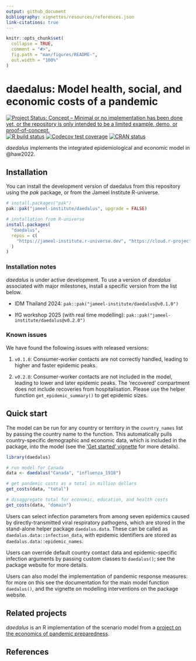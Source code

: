 ```yaml
---
output: github_document
bibliography: vignettes/resources/references.json
link-citations: true
---
```


<!-- README.md is generated from README.Rmd. Please edit that file -->

```r
knitr::opts_chunk$set(
  collapse = TRUE,
  comment = "#>",
  fig.path = "man/figures/README-",
  out.width = "100%"
)
```

# daedalus: Model health, social, and economic costs of a pandemic

<!-- badges: start -->
[![Project Status: Concept – Minimal or no implementation has been done yet, or the repository is only intended to be a limited example, demo, or proof-of-concept.](https://www.repostatus.org/badges/latest/concept.svg)](https://www.repostatus.org/#concept)
[![R build status](https://github.com/jameel-institute/daedalus/workflows/R-CMD-check/badge.svg)](https://github.com/jameel-institute/daedalus/actions/workflows/R-CMD-check.yaml)
[![Codecov test coverage](https://codecov.io/gh/jameel-institute/daedalus/branch/main/graph/badge.svg)](https://app.codecov.io/gh/jameel-institute/daedalus?branch=main)
[![CRAN status](https://www.r-pkg.org/badges/version/daedalus)](https://CRAN.R-project.org/package=daedalus)
<!-- badges: end -->

_daedalus_ implements the integrated epidemiological and economic model in @haw2022.

## Installation

You can install the development version of daedalus from this repository using the _pak_ package, or from the Jameel Institute R-universe.

```r
# install.packages("pak")
pak::pak("jameel-institute/daedalus", upgrade = FALSE)

# installation from R-universe
install.packages(
  "daedalus", 
  repos = c(
    "https://jameel-institute.r-universe.dev", "https://cloud.r-project.org"
  )
)
```

### Installation notes

_daedalus_ is under active development. To use a version of _daedalus_ associated with major milestones, install a specific version from the list below.

- IDM Thailand 2024: `pak::pak("jameel-institute/daedalus@v0.1.0")`

- IfG workshop 2025 (with real time modelling): `pak::pak("jameel-institute/daedalus@v0.2.0")`

### Known issues

We have found the following issues with released versions:

1. `v0.1.0`: Consumer-worker contacts are not correctly handled, leading to higher and faster epidemic peaks.

2. `v0.2.0`: Consumer-worker contacts are not included in the model, leading to lower and later epidemic peaks. The 'recovered' compartment does not include recoveries from hospitalisation. Please use the helper function `get_epidemic_summary()` to get epidemic sizes.

## Quick start

The model can be run for any country or territory in the `country_names` list by passing the country name to the function.
This automatically pulls country-specific demographic and economic data, which is included in the package, into the model (see the ['Get started' vignette](https://jameel-institute.github.io/daedalus/articles/daedalus.html) for more details).

```r
library(daedalus)

# run model for Canada
data <- daedalus("Canada", "influenza_1918")

# get pandemic costs as a total in million dollars
get_costs(data, "total")

# disaggregate total for economic, education, and health costs
get_costs(data, "domain")
```

Users can select infection parameters from among seven epidemics caused by directly-transmitted viral respiratory pathogens, which are stored in the stand-alone helper package `daedalus.data`. These can be called as `daedalus.data::infection_data`, with epidemic identifiers are stored as `daedalus.data::epidemic_names`.

Users can override default country contact data and epidemic-specific infection arguments by passing custom classes to `daedalus()`; see the package website for more details.

Users can also model the implementation of pandemic response measures: for more on this see the documentation for the main model function `daedalus()`, and the vignette on modelling interventions on the package website.

## Related projects

_daedalus_ is an R implementation of the scenario model from a [project on the economics of pandemic preparedness](https://github.com/robj411/p2_drivers).

## References
